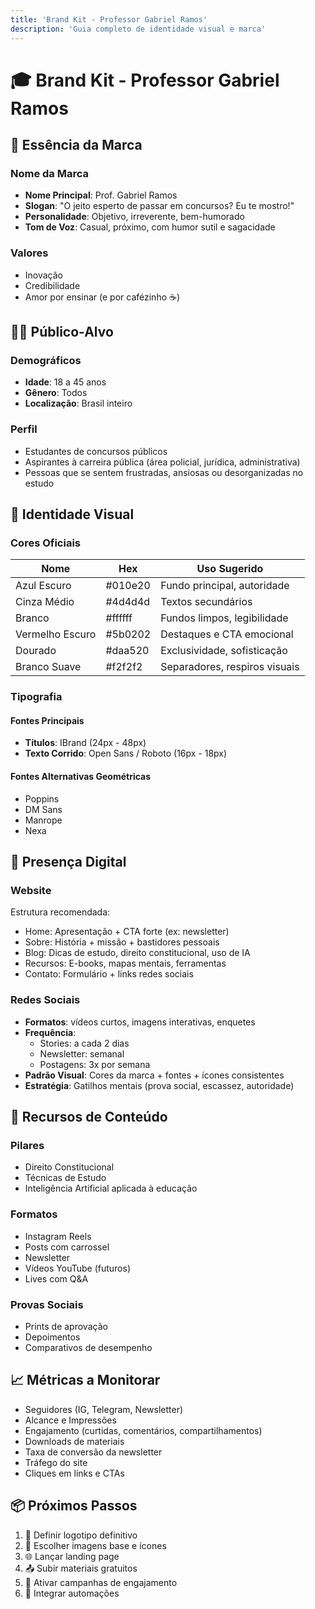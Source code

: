 ```yaml
---
title: 'Brand Kit - Professor Gabriel Ramos'
description: 'Guia completo de identidade visual e marca'
---
```


# 🎓 Brand Kit - Professor Gabriel Ramos

## 🧠 Essência da Marca

### Nome da Marca
- **Nome Principal**: Prof. Gabriel Ramos
- **Slogan**: "O jeito esperto de passar em concursos? Eu te mostro!"
- **Personalidade**: Objetivo, irreverente, bem-humorado
- **Tom de Voz**: Casual, próximo, com humor sutil e sagacidade

### Valores
- Inovação
- Credibilidade
- Amor por ensinar (e por cafézinho ☕)

## 🧑‍🎓 Público-Alvo

### Demográficos
- **Idade**: 18 a 45 anos
- **Gênero**: Todos
- **Localização**: Brasil inteiro

### Perfil
- Estudantes de concursos públicos
- Aspirantes à carreira pública (área policial, jurídica, administrativa)
- Pessoas que se sentem frustradas, ansiosas ou desorganizadas no estudo

## 🎨 Identidade Visual

### Cores Oficiais

| Nome | Hex | Uso Sugerido |
|------|-----|--------------|
| Azul Escuro | #010e20 | Fundo principal, autoridade |
| Cinza Médio | #4d4d4d | Textos secundários |
| Branco | #ffffff | Fundos limpos, legibilidade |
| Vermelho Escuro | #5b0202 | Destaques e CTA emocional |
| Dourado | #daa520 | Exclusividade, sofisticação |
| Branco Suave | #f2f2f2 | Separadores, respiros visuais |

### Tipografia

#### Fontes Principais
- **Títulos**: IBrand (24px - 48px)
- **Texto Corrido**: Open Sans / Roboto (16px - 18px)

#### Fontes Alternativas Geométricas
- Poppins
- DM Sans
- Manrope
- Nexa

## 📲 Presença Digital

### Website
Estrutura recomendada:
- Home: Apresentação + CTA forte (ex: newsletter)
- Sobre: História + missão + bastidores pessoais
- Blog: Dicas de estudo, direito constitucional, uso de IA
- Recursos: E-books, mapas mentais, ferramentas
- Contato: Formulário + links redes sociais

### Redes Sociais
- **Formatos**: vídeos curtos, imagens interativas, enquetes
- **Frequência**:
  - Stories: a cada 2 dias
  - Newsletter: semanal
  - Postagens: 3x por semana
- **Padrão Visual**: Cores da marca + fontes + ícones consistentes
- **Estratégia**: Gatilhos mentais (prova social, escassez, autoridade)

## 🧰 Recursos de Conteúdo

### Pilares
- Direito Constitucional
- Técnicas de Estudo
- Inteligência Artificial aplicada à educação

### Formatos
- Instagram Reels
- Posts com carrossel
- Newsletter
- Vídeos YouTube (futuros)
- Lives com Q&A

### Provas Sociais
- Prints de aprovação
- Depoimentos
- Comparativos de desempenho

## 📈 Métricas a Monitorar
- Seguidores (IG, Telegram, Newsletter)
- Alcance e Impressões
- Engajamento (curtidas, comentários, compartilhamentos)
- Downloads de materiais
- Taxa de conversão da newsletter
- Tráfego do site
- Cliques em links e CTAs

## 📦 Próximos Passos
1. 🔧 Definir logotipo definitivo
2. 🎨 Escolher imagens base e ícones
3. 🌐 Lançar landing page
4. 📤 Subir materiais gratuitos
5. 📣 Ativar campanhas de engajamento
6. 🤖 Integrar automações 